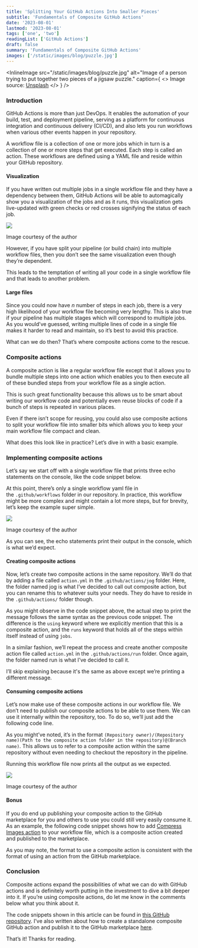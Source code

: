 ```yaml
---
title: 'Splitting Your GitHub Actions Into Smaller Pieces'
subtitle: 'Fundamentals of Composite GitHub Actions'
date: '2023-08-01'
lastmod: '2023-08-01'
tags: ['one', 'two']
readingList: ['GitHub Actions']
draft: false
summary: 'Fundamentals of Composite GitHub Actions'
images: ['/static/images/blog/puzzle.jpg']
---
```


<InlineImage
  src="/static/images/blog/puzzle.jpg"
  alt="Image of a person trying to put together two pieces of a jigsaw puzzle."
  caption={
    <>
      Image source: <a href="https://unsplash.com/photos/DnXqvmS0eXM">Unsplash</a>
    </>
  }
/>

### Introduction

GitHub Actions is more than just DevOps. It enables the automation of your build, test, and deployment pipeline, serving as a platform for continuous integration and continuous delivery (CI/CD), and also lets you run workflows when various other events happen in your repository.

A workflow file is a collection of one or more jobs which in turn is a collection of one or more steps that get executed. Each step is called an action. These workflows are defined using a YAML file and reside within your GitHub repository.

#### Visualization

If you have written out multiple jobs in a single workflow file and they have a dependency between them, GitHub Actions will be able to automagically show you a visualization of the jobs and as it runs, this visualization gets live-updated with green checks or red crosses signifying the status of each job.

![](https://cdn-images-1.medium.com/max/800/1*W13AUBejH2vNPI60OujsZw.png)

Image courtesy of the author

However, if you have split your pipeline (or build chain) into multiple workflow files, then you don’t see the same visualization even though they’re dependent.

This leads to the temptation of writing all your code in a single workflow file and that leads to another problem.

#### Large files

Since you could now have _n_ number of steps in each job, there is a very high likelihood of your workflow file becoming very lengthy. This is also true if your pipeline has multiple stages which will correspond to multiple jobs. As you would’ve guessed, writing multiple lines of code in a single file makes it harder to read and maintain, so it’s best to avoid this practice.

What can we do then? That’s where composite actions come to the rescue.

### Composite actions

A composite action is like a regular workflow file except that it allows you to bundle multiple steps into one action which enables you to then execute all of these bundled steps from your workflow file as a single action.

This is such great functionality because this allows us to be smart about writing our workflow code and potentially even reuse blocks of code if a bunch of steps is repeated in various places.

Even if there isn’t scope for reusing, you could also use composite actions to split your workflow file into smaller bits which allows you to keep your main workflow file compact and clean.

What does this look like in practice? Let’s dive in with a basic example.

### Implementing composite actions

Let’s say we start off with a single workflow file that prints three echo statements on the console, like the code snippet below.

At this point, there’s only a single workflow yaml file in the `.github/workflows` folder in our repository. In practice, this workflow might be more complex and might contain a lot more steps, but for brevity, let’s keep the example super simple.

![](https://cdn-images-1.medium.com/max/800/1*BHPOM_Tij5Z8-4Sxt-wcRQ.png)

Image courtesy of the author

As you can see, the echo statements print their output in the console, which is what we’d expect.

#### Creating composite actions

Now, let’s create two composite actions in the same repository. We’ll do that by adding a file called `action.yml` in the `.github/actions/jog` folder. Here, the folder named jog is what I’ve decided to call out composite action, but you can rename this to whatever suits your needs. They do have to reside in the `.github/actions/` folder though.

As you might observe in the code snippet above, the actual step to print the message follows the same syntax as the previous code snippet. The difference is the `using` keyword where we explicitly mention that this is a composite action, and the `runs` keyword that holds all of the steps within itself instead of using `jobs`.

In a similar fashion, we’ll repeat the process and create another composite action file called `action.yml` in the `.github/actions/run` folder. Once again, the folder named run is what I’ve decided to call it.

I’ll skip explaining because it's the same as above except we’re printing a different message.

#### Consuming composite actions

Let’s now make use of these composite actions in our workflow file. We don’t need to publish our composite actions to be able to use them. We can use it internally within the repository, too. To do so, we’ll just add the following code line.

As you might’ve noted, it’s in the format `(Repository owner)/(Repository name)(Path to the composite action folder in the repository)@(Branch name)`. This allows us to refer to a composite action within the same repository without even needing to checkout the repository in the pipeline.

Running this workflow file now prints all the output as we expected.

![](https://cdn-images-1.medium.com/max/800/1*N0KpyUCe5MFY3LKzeYtx4Q.png)

Image courtesy of the author

#### Bonus

If you do end up publishing your composite action to the GitHub marketplace for you and others to use you could still very easily consume it. As an example, the following code snippet shows how to add [Compress Images action](https://github.com/marketplace/actions/compress-images) to your workflow file, which is a composite action created and published to the marketplace.

As you may note, the format to use a composite action is consistent with the format of using an action from the GitHub marketplace.

### Conclusion

Composite actions expand the possibilities of what we can do with GitHub actions and is definitely worth putting in the investment to dive a bit deeper into it. If you’re using composite actions, do let me know in the comments below what you think about it.

The code snippets shown in this article can be found in [this GitHub repository](https://github.com/ClydeDz/github-composite-actions-poc). I’ve also written about how to create a standalone composite GitHub action and publish it to the GitHub marketplace [here](https://medium.com/gitconnected/lights-camera-github-action-264ace247f83).

That’s it! Thanks for reading.

